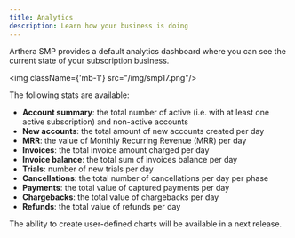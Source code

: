 ```yaml
---
title: Analytics
description: Learn how your business is doing
---
```


Arthera SMP provides a default analytics dashboard where you can see the current state of your subscription business.

<img className={'mb-1'} src="/img/smp17.png"/>

The following stats are available:

- **Account summary**: the total number of active (i.e. with at least one active subscription) and non-active accounts
- **New accounts**: the total amount of new accounts created per day
- **MRR**: the value of Monthly Recurring Revenue (MRR) per day
- **Invoices**: the total invoice amount charged per day
- **Invoice balance**: the total sum of invoices balance per day
- **Trials**: number of new trials per day
- **Cancellations**: the total number of cancellations per day per phase
- **Payments**: the total value of captured payments per day
- **Chargebacks**: the total value of chargebacks per day
- **Refunds**: the total value of refunds per day

The ability to create user-defined charts will be available in a next release.
